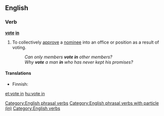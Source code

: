 ==English==

===Verb===
'''[[vote]] [[in]]'''

# {{context|transitive|or|intransitive|lang=en}} To collectively [[approve]] a [[nominee]] into an office or position as a result of voting.
#: ''Can only members '''vote in''' other members?''
#: ''Why '''vote''' a man '''in''' who has never kept his promises?''

====Translations====
{{trans-top|to collectively approve a nominee}}
* Finnish: {{t+|fi|valita}}
{{trans-mid}}
{{trans-bottom}}

[[Category:English phrasal verbs]]
[[Category:English phrasal verbs with particle (in)]]
[[Category:English verbs]]

[[et:vote in]]
[[hu:vote in]]